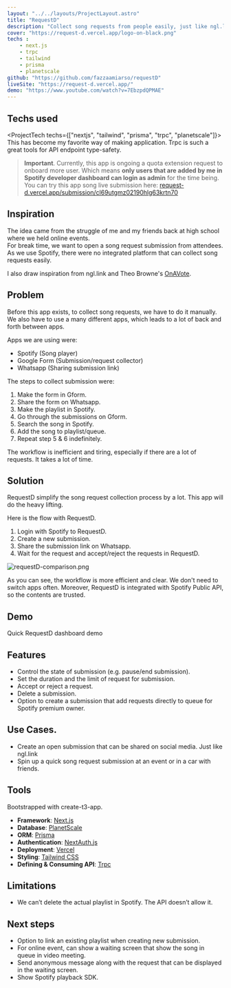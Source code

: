 ```yaml
---
layout: "../../layouts/ProjectLayout.astro"
title: "RequestD"
description: "Collect song requests from people easily, just like ngl.link but integrated with spotify API. Made for Hashnode X Planetscale hackathon"
cover: "https://request-d.vercel.app/logo-on-black.png"
techs : 
    - next.js
    - trpc
    - tailwind
    - prisma
    - planetscale
github: "https://github.com/fazzaamiarso/requestD"
liveSite: "https://request-d.vercel.app/"
demo: "https://www.youtube.com/watch?v=7EbzpdQPMAE"
---
```



## Techs used

<ProjectTech techs={["nextjs", "tailwind", "prisma", "trpc", "planetscale"]}>
  This has become my favorite way of making application. Trpc is such a great
  tools for API endpoint type-safety.
</ProjectTech>

> **Important**.  Currently, this app is ongoing a quota extension request to onboard more user. Which means **only users that are added by me in Spotify developer dashboard can login as admin** for the time being. 
You can try this app song live submission here: [request-d.vercel.app/submission/cl69utgmz02190hlg63krtn70](https://request-d.vercel.app/submission/cl69utgmz02190hlg63krtn70)

## Inspiration
The idea came from the struggle of me and my friends back at high school where we held online events.  
For break time, we want to open a song request submission from attendees. As we use Spotify, there were no integrated platform that can collect song requests easily. 

I also draw inspiration from ngl.link and Theo Browne's [OnAVote](https://github.com/TheoBr/OnAVote/tree/259026b5405b3895914bc739bcfb2ed36d262f68).

## Problem
Before this app exists, to collect song requests, we have to do it manually. We also have to use a many different apps, which leads to a lot of back and forth between apps.    

Apps we are using were: 
- Spotify (Song player)
- Google Form (Submission/request collector)
- Whatsapp (Sharing submission link)

The steps to collect submission were:
1. Make the form in Gform.
2. Share the form on Whatsapp.
3. Make the playlist in Spotify.
4. Go through the submissions on Gform.
5. Search the song in Spotify. 
6. Add the song to playlist/queue.
7. Repeat step 5 & 6 indefinitely.

The workflow is inefficient and tiring, especially if there are a lot of requests. It takes a lot of time. 

## Solution
RequestD simplify the song request collection process by a lot. This app will do the heavy lifting.

Here is the flow with RequestD.
1. Login with Spotify to RequestD.
2. Create a new submission.
3. Share the submission link on Whatsapp.
4. Wait for the request and accept/reject the requests in RequestD.

![requestD-comparison.png](https://cdn.hashnode.com/res/hashnode/image/upload/v1659295237654/kBxm7Ggl1.png)

As you can see, the workflow is more efficient and clear. We don't need to switch apps often. Moreover, RequestD is integrated with Spotify Public API, so the contents are trusted.

## Demo
Quick RequestD dashboard demo

<YoutubeEmbed  youtubeId="7EbzpdQPMAE" title="Requestd admin dashboard demo video" />

## Features
- Control the state of submission (e.g. pause/end submission). 
- Set the duration and the limit of request for submission.
- Accept or reject a request.
- Delete a submission.
- Option to create a submission that add requests directly to queue for Spotify premium owner.

## Use Cases.
- Create an open submission that can be shared on social media. Just like ngl.link
- Spin up a quick song request submission at an event or in a car with friends.

## Tools
Bootstrapped with create-t3-app.
- **Framework**: [Next.js](https://nextjs.org/)
- **Database**: [PlanetScale](https://planetscale.com/)
- **ORM**: [Prisma](https://prisma.io/)
- **Authentication**: [NextAuth.js](https://next-auth.js.org/)
- **Deployment**: [Vercel](https://vercel.com/)
- **Styling**: [Tailwind CSS](https://tailwindcss.com/)
- **Defining & Consuming API**: [Trpc](https://trpc.io/)

## Limitations
- We can’t delete the actual playlist in Spotify. The API doesn’t allow it.

## Next steps
- Option to link an existing playlist when creating new submission.
- For online event, can show a waiting screen that show the song in queue in video meeting.
- Send anonymous message along with the request that can be displayed in the waiting screen.
- Show Spotify playback SDK.
